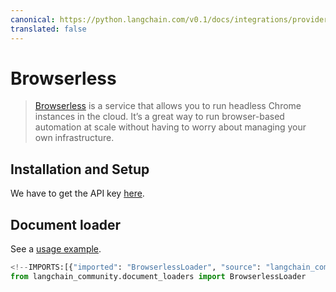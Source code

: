 ```yaml
---
canonical: https://python.langchain.com/v0.1/docs/integrations/providers/browserless
translated: false
---
```


# Browserless

>[Browserless](https://www.browserless.io/docs/start) is a service that allows you to
> run headless Chrome instances in the cloud. It’s a great way to run browser-based
> automation at scale without having to worry about managing your own infrastructure.

## Installation and Setup

We have to get the API key [here](https://www.browserless.io/pricing/).

## Document loader

See a [usage example](/docs/integrations/document_loaders/browserless).

```python
<!--IMPORTS:[{"imported": "BrowserlessLoader", "source": "langchain_community.document_loaders", "docs": "https://api.python.langchain.com/en/latest/document_loaders/langchain_community.document_loaders.browserless.BrowserlessLoader.html", "title": "Browserless"}]-->
from langchain_community.document_loaders import BrowserlessLoader
```